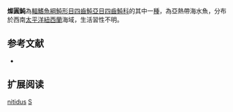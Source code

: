 {{Speciesbox
| name = 燦圓魨
| image = 
| image_width = 250px
| status = NE
| status_system = IUCN3.1 
| genus = Sphoeroides
| species = nitidus
| authority = [[Griffin|Griffin]], 1921
| synonyms = *''Spheroides nitidus, Griffin, 1921''
}}
'''燦圓魨'''為[[輻鰭魚綱|輻鰭魚綱]][[魨形目|魨形目]][[四齒魨亞目|四齒魨亞目]][[四齒魨科|四齒魨科]]的其中一[[種|種]]，為亞熱帶海水魚，分布於西南[[太平洋|太平洋]][[紐西蘭|紐西蘭]]海域，生活習性不明。

==参考文献==
*{{FishBase_species|genus=Sphoeroides|species=nitidus|year=2014|month=3}}

== 扩展阅读 ==
{{refbegin}}
{{wikispecies-inline|Sphoeroides nitidus|燦圓魨}}
{{refend}}
{{Taxonbar|from=Q2144985}}

[[Category:圓魨屬|nitidus]]
[[Category:1921年描述的魚類|S]]


{{魚類小作品}}